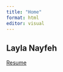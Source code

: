 ```yaml
---
title: "Home"
format: html
editor: visual
---
```


## Layla Nayfeh

[Resume](https://github.com/laylanayfeh/laylanayfeh/blob/main/RESUME%20Layla%20Nayfeh%20(2).pdf)
